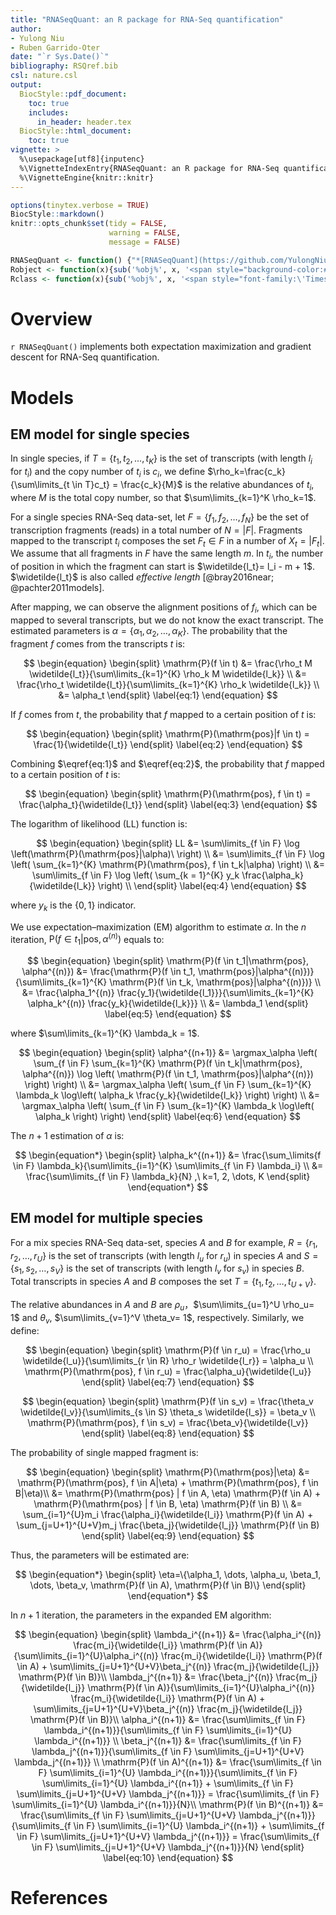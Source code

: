 ```yaml
---
title: "RNASeqQuant: an R package for RNA-Seq quantification"
author: 
- Yulong Niu
- Ruben Garrido-Oter
date: "`r Sys.Date()`"
bibliography: RSQref.bib
csl: nature.csl
output:
  BiocStyle::pdf_document:
    toc: true
    includes:
      in_header: header.tex
  BiocStyle::html_document:
    toc: true
vignette: >
  %\usepackage[utf8]{inputenc}
  %\VignetteIndexEntry{RNASeqQuant: an R package for RNA-Seq quantification}
  %\VignetteEngine{knitr::knitr}
---
```


```r
options(tinytex.verbose = TRUE)
BiocStyle::markdown()
knitr::opts_chunk$set(tidy = FALSE,
                      warning = FALSE,
                      message = FALSE)
```

``` r
RNASeqQuant <- function() {"*[RNASeqQuant](https://github.com/YulongNiu/RNASeqQuant)*"}
Robject <- function(x){sub('%obj%', x, '<span style="background-color:#F0F0F0;color:#404040;font-family:\'Lucida Console\', monospace">%obj%</span>')}
Rclass <- function(x){sub('%obj%', x, '<span style="font-family:\'Times New Roman\', Times, serif;font-style: italic">%obj%</span>')}
```

<script type="text/x-mathjax-config">
MathJax.Hub.Config({
TeX: { equationNumbers: { autoNumber: "AMS" } }
});
</script>

\newcommand{\Pro}{\mathrm{P}}
\newcommand{\tildel}{\widetilde{l_t}}
\newcommand{\tildelu}{\widetilde{l_u}}
\newcommand{\tildesv}{\widetilde{l_v}}

$$
\DeclareMathOperator*{\argmax}{arg\,max}
$$

# Overview

`r RNASeqQuant()` implements both expectation maximization and gradient descent for RNA-Seq quantification.

# Models

## EM model for single species

In single species, if $T=\{t_1, t_2, \dots, t_K\}$ is the set of transcripts (with length $l_i$ for $t_i$) and the copy number of $t_i$ is $c_i$, we define $\rho_k=\frac{c_k}{\sum\limits_{t \in T}c_t} = \frac{c_k}{M}$ is the relative abundances of $t_i$, where $M$ is the total copy number, so that $\sum\limits_{k=1}^K \rho_k=1$.

For a single species RNA-Seq data-set, let $F=\{f_1, f_2, \dots, f_N\}$ be the set of transcription fragments (reads) in a total number of $N=|F|$. Fragments mapped to the transcript $t_i$ composes the set $F_t \in F$ in a number of $X_t=|F_t|$. We assume that all fragments in $F$ have the same length $m$. In $t_i$, the number of position in which the fragment can start is $\tildel = l_i - m + 1$. $\tildel$ is also called *effective length* [@bray2016near; @pachter2011models].

After mapping, we can observe the alignment positions of $f_i$, which can be mapped to several transcripts, but we do not know the exact transcript. The estimated parameters is $\alpha=\{\alpha_1, \alpha_2, \dots, \alpha_K\}$. The probability that the fragment $f$ comes from the transcripts $t$ is:

$$
\begin{equation}
\begin{split}
\Pro(f \in t) &= \frac{\rho_t M \tildel}{\sum\limits_{k=1}^{K} \rho_k M \widetilde{l_k}} \\
&= \frac{\rho_t \tildel}{\sum\limits_{k=1}^{K} \rho_k \widetilde{l_k}} \\
&= \alpha_t
\end{split}
\label{eq:1}
\end{equation}
$$

If $f$ comes from $t$, the probability that $f$ mapped to a certain position of $t$ is:

$$
\begin{equation}
\begin{split}
\Pro(\mathrm{pos}|f \in t) = \frac{1}{\tildel}
\end{split}
\label{eq:2}
\end{equation}
$$

Combining $\eqref{eq:1}$ and $\eqref{eq:2}$, the probability that $f$ mapped to a certain position of $t$ is:

$$
\begin{equation}
\begin{split}
\Pro(\mathrm{pos}, f \in t) = \frac{\alpha_t}{\tildel}
\end{split}
\label{eq:3}
\end{equation}
$$

The logarithm of likelihood (LL) function is:

$$
\begin{equation}
\begin{split}
LL &= \sum\limits_{f \in F} \log \left(\Pro(\mathrm{pos}|\alpha)\ \right) \\
&= \sum\limits_{f \in F} \log \left( \sum_{k=1}^{K} \Pro(\mathrm{pos}, f \in t_k|\alpha) \right) \\
&= \sum\limits_{f \in F} \log \left( \sum_{k = 1}^{K} y_k \frac{\alpha_k}{\widetilde{l_k}} \right) \\
\end{split}
\label{eq:4}
\end{equation}
$$

where $y_k$ is the $\{0, 1\}$ indicator.

We use expectation–maximization (EM) algorithm to estimate $\alpha$. In the $n$ iteration, $\Pro(f \in t_1|\mathrm{pos}, \alpha^{(n)})$ equals to:

$$
\begin{equation}
\begin{split}
\Pro(f \in t_1|\mathrm{pos}, \alpha^{(n)}) &= \frac{\Pro(f \in t_1, \mathrm{pos}|\alpha^{(n)})}{\sum\limits_{k=1}^{K} \Pro(f \in t_k, \mathrm{pos}|\alpha^{(n)})} \\
&= \frac{\alpha_1^{(n)} \frac{y_1}{\widetilde{l_1}}}{\sum\limits_{k=1}^{K} \alpha_k^{(n)} \frac{y_k}{\widetilde{l_k}}} \\
&= \lambda_1
\end{split}
\label{eq:5}
\end{equation}
$$

where $\sum\limits_{k=1}^{K} \lambda_k = 1$.

$$
\begin{equation}
\begin{split}
\alpha^{(n+1)} &= \argmax_\alpha \left( 
\sum_{f \in F} \sum_{k=1}^{K} \Pro(f \in t_k|\mathrm{pos}, \alpha^{(n)})  \log \left( \Pro(f \in t_1, \mathrm{pos}|\alpha^{(n)}) \right) 
\right) \\
&= \argmax_\alpha \left( 
\sum_{f \in F} \sum_{k=1}^{K} \lambda_k \log\left(
\alpha_k \frac{y_k}{\widetilde{l_k}}
\right)
\right) \\
&= \argmax_\alpha \left(
\sum_{f \in F} \sum_{k=1}^{K}  \lambda_k \log\left(
\alpha_k
\right)
\right)
\end{split}
\label{eq:6}
\end{equation}
$$

The $n+1$ estimation of $\alpha$ is:

$$
\begin{equation*}
\begin{split}
\alpha_k^{(n+1)} &= \frac{\sum_\limits{f \in F} \lambda_k}{\sum\limits_{i=1}^{K} \sum\limits_{f \in F} \lambda_i} \\
&= \frac{\sum\limits_{f \in F} \lambda_k}{N}
,\ k=1, 2, \dots, K
\end{split}
\end{equation*}
$$

## EM model for multiple species

For a mix species RNA-Seq data-set, species $A$ and $B$ for example, $R=\{r_1, r_2, \dots, r_U\}$ is the set of transcripts (with length $l_u$ for $r_u$) in species $A$ and $S=\{s_1, s_2, \dots, s_V\}$ is the set of transcripts (with length $l_v$ for $s_v$) in species $B$. Total transcripts in species $A$ and $B$ composes the set $T=\{t_1, t_2, \dots, t_{U+V}\}$. 

The relative abundances in $A$ and $B$ are $\rho_u$，$\sum\limits_{u=1}^U \rho_u= 1$ and $\theta_v$, $\sum\limits_{v=1}^V \theta_v= 1$, respectively. Similarly, we define:

$$
\begin{equation}
\begin{split}
\Pro(f \in r_u) = \frac{\rho_u \tildelu}{\sum\limits_{r \in R} \rho_r \widetilde{l_r}} = \alpha_u \\
\Pro(\mathrm{pos}, f \in r_u) = \frac{\alpha_u}{\tildelu}
\end{split}
\label{eq:7}
\end{equation}
$$

$$
\begin{equation}
\begin{split}
\Pro(f \in s_v) = \frac{\theta_v \tildesv}{\sum\limits_{s \in S} \theta_s \widetilde{l_s}} = \beta_v \\
\Pro(\mathrm{pos}, f \in s_v) = \frac{\beta_v}{\tildesv}
\end{split}
\label{eq:8}
\end{equation}
$$

The probability of single mapped fragment is:

$$
\begin{equation}
\begin{split}
\Pro(\mathrm{pos}|\eta)  &= \Pro(\mathrm{pos}, f \in A|\eta) + \Pro(\mathrm{pos}, f \in B|\eta)\\
&= \Pro(\mathrm{pos} | f \in A, \eta) \Pro(f \in A) + \Pro(\mathrm{pos} | f \in B, \eta) \Pro(f \in B) \\
&= \sum_{i=1}^{U}m_i \frac{\alpha_i}{\widetilde{l_i}} \Pro(f \in A) + \sum_{j=U+1}^{U+V}m_j \frac{\beta_j}{\widetilde{l_j}} \Pro(f \in B) 
\end{split}
\label{eq:9}
\end{equation}
$$

Thus, the parameters will be estimated are:

$$
\begin{equation*}
\begin{split}
\eta=\{\alpha_1, \dots, \alpha_u, \beta_1, \dots, \beta_v,  \Pro(f \in A),  \Pro(f \in B)\}
\end{split}
\end{equation*}
$$

In $n+1$ iteration, the parameters in the expanded EM algorithm:

$$
\begin{equation}
\begin{split}
\lambda_i^{(n+1)} &= \frac{\alpha_i^{(n)} \frac{m_i}{\widetilde{l_i}} \Pro(f \in A)}{\sum\limits_{i=1}^{U}\alpha_i^{(n)} \frac{m_i}{\widetilde{l_i}} \Pro(f \in A) + \sum\limits_{j=U+1}^{U+V}\beta_j^{(n)} \frac{m_j}{\widetilde{l_j}} \Pro(f \in B)}\\
\lambda_j^{(n+1)} &= \frac{\beta_j^{(n)} \frac{m_j}{\widetilde{l_j}} \Pro(f \in A)}{\sum\limits_{i=1}^{U}\alpha_i^{(n)} \frac{m_i}{\widetilde{l_i}} \Pro(f \in A) + \sum\limits_{j=U+1}^{U+V}\beta_j^{(n)} \frac{m_j}{\widetilde{l_j}} \Pro(f \in B)}\\
\alpha_i^{(n+1)} &= \frac{\sum\limits_{f \in F} \lambda_i^{(n+1)}}{\sum\limits_{f \in F} \sum\limits_{i=1}^{U} \lambda_i^{(n+1)}} \\
\beta_j^{(n+1)} &= \frac{\sum\limits_{f \in F} \lambda_j^{(n+1)}}{\sum\limits_{f \in F} \sum\limits_{j=U+1}^{U+V} \lambda_j^{(n+1)}} \\
\Pro(f \in A)^{(n+1)} &= \frac{\sum\limits_{f \in F} \sum\limits_{i=1}^{U} \lambda_i^{(n+1)}}{\sum\limits_{f \in F} \sum\limits_{i=1}^{U} \lambda_i^{(n+1)} + \sum\limits_{f \in F} \sum\limits_{j=U+1}^{U+V} \lambda_j^{(n+1)}} = \frac{\sum\limits_{f \in F} \sum\limits_{i=1}^{U} \lambda_i^{(n+1)}}{N}\\
\Pro(f \in B)^{(n+1)} &= \frac{\sum\limits_{f \in F} \sum\limits_{j=U+1}^{U+V} \lambda_j^{(n+1)}}{\sum\limits_{f \in F} \sum\limits_{i=1}^{U} \lambda_i^{(n+1)} + \sum\limits_{f \in F} \sum\limits_{j=U+1}^{U+V} \lambda_j^{(n+1)}} = \frac{\sum\limits_{f \in F} \sum\limits_{j=U+1}^{U+V} \lambda_j^{(n+1)}}{N} 
\end{split}
\label{eq:10}
\end{equation}
$$


# References
